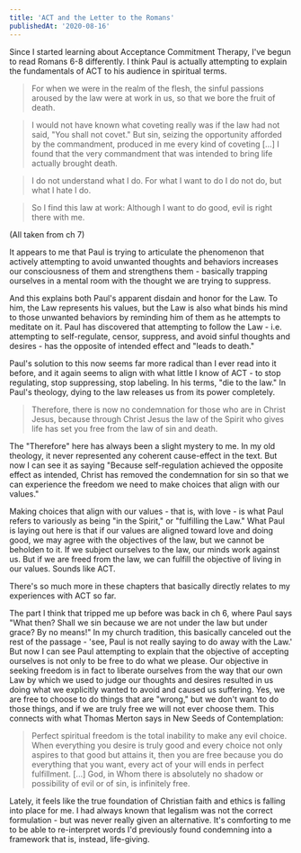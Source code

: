 ```yaml
---
title: 'ACT and the Letter to the Romans'
publishedAt: '2020-08-16'
---
```


Since I started learning about Acceptance Commitment Therapy, I've begun to read Romans 6-8 differently. I think Paul is actually attempting to explain the fundamentals of ACT to his audience in spiritual terms.

> For when we were in the realm of the flesh, the sinful passions aroused by the law were at work in us, so that we bore the fruit of death.

> I would not have known what coveting really was if the law had not said, "You shall not covet." But sin, seizing the opportunity afforded by the commandment, produced in me every kind of coveting [...] I found that the very commandment that was intended to bring life actually brought death.

> I do not understand what I do. For what I want to do I do not do, but what I hate I do.

> So I find this law at work: Although I want to do good, evil is right there with me.

(All taken from ch 7)

It appears to me that Paul is trying to articulate the phenomenon that actively attempting to avoid unwanted thoughts and behaviors increases our consciousness of them and strengthens them - basically trapping ourselves in a mental room with the thought we are trying to suppress.

And this explains both Paul's apparent disdain and honor for the Law. To him, the Law represents his values, but the Law is also what binds his mind to those unwanted behaviors by reminding him of them as he attempts to meditate on it. Paul has discovered that attempting to follow the Law - i.e. attempting to self-regulate, censor, suppress, and avoid sinful thoughts and desires - has the opposite of intended effect and "leads to death."

Paul's solution to this now seems far more radical than I ever read into it before, and it again seems to align with what little I know of ACT - to stop regulating, stop suppressing, stop labeling. In his terms, "die to the law." In Paul's theology, dying to the law releases us from its power completely.

> Therefore, there is now no condemnation for those who are in Christ Jesus, because through Christ Jesus the law of the Spirit who gives life has set you free from the law of sin and death.

The "Therefore" here has always been a slight mystery to me. In my old theology, it never represented any coherent cause-effect in the text. But now I can see it as saying "Because self-regulation achieved the opposite effect as intended, Christ has removed the condemnation for sin so that we can experience the freedom we need to make choices that align with our values."

Making choices that align with our values - that is, with love - is what Paul refers to variously as being "in the Spirit," or "fulfilling the Law." What Paul is laying out here is that if our values are aligned toward love and doing good, we may agree with the objectives of the law, but we cannot be beholden to it. If we subject ourselves to the law, our minds work against us. But if we are freed from the law, we can fulfill the objective of living in our values. Sounds like ACT.

There's so much more in these chapters that basically directly relates to my experiences with ACT so far.

The part I think that tripped me up before was back in ch 6, where Paul says "What then? Shall we sin because we are not under the law but under grace? By no means!" In my church tradition, this basically canceled out the rest of the passage - 'see, Paul is not really saying to do away with the Law.' But now I can see Paul attempting to explain that the objective of accepting ourselves is not only to be free to do what we please. Our objective in seeking freedom is in fact to liberate ourselves from the way that our own Law by which we used to judge our thoughts and desires resulted in us doing what we explicitly wanted to avoid and caused us suffering. Yes, we are free to choose to do things that are "wrong," but we don't want to do those things, and if we are truly free we will not ever choose them. This connects with what Thomas Merton says in New Seeds of Contemplation:

> Perfect spiritual freedom is the total inability to make any evil choice. When everything you desire is truly good and every choice not only aspires to that good but attains it, then you are free because you do everything that you want, every act of your will ends in perfect fulfillment. [...] God, in Whom there is absolutely no shadow or possibility of evil or of sin, is infinitely free.

Lately, it feels like the true foundation of Christian faith and ethics is falling into place for me. I had always known that legalism was not the correct formulation - but was never really given an alternative. It's comforting to me to be able to re-interpret words I'd previously found condemning into a framework that is, instead, life-giving.
